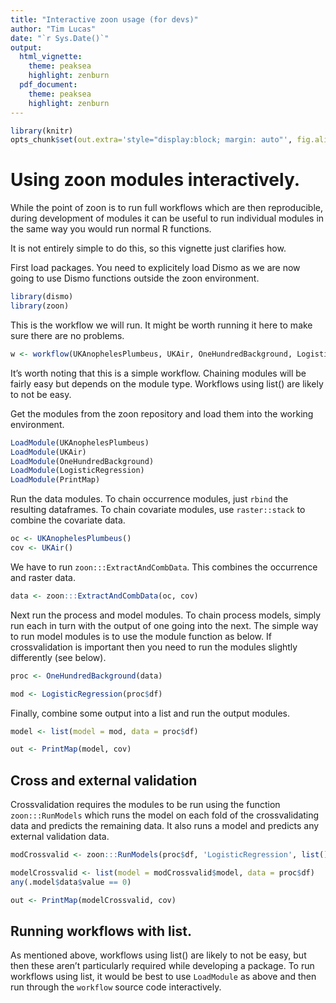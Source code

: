 ```yaml
---
title: "Interactive zoon usage (for devs)"
author: "Tim Lucas"
date: "`r Sys.Date()`"
output: 
  html_vignette:
    theme: peaksea
    highlight: zenburn
  pdf_document:
    theme: peaksea
    highlight: zenburn
---
```

<!--
%\VignetteEngine{knitr::knitr}
%\VignetteIndexEntry{Interactive zoon usage (for devs)}
-->


```r
library(knitr)
opts_chunk$set(out.extra='style="display:block; margin: auto"', fig.align="center")
```


# Using zoon modules interactively.

While the point of zoon is to run full workflows which are then reproducible, during development of modules it can be useful to run individual modules in the same way you would run normal R functions. 

It is not entirely simple to do this, so this vignette just clarifies how. 

First load packages. You need to explicitely load Dismo as we are now going to use Dismo functions outside the zoon environment.
```r
library(dismo)
library(zoon)
```

This is the workflow we will run. It might be worth running it here to make sure there are no problems. 

```r
w <- workflow(UKAnophelesPlumbeus, UKAir, OneHundredBackground, LogisticRegression, PrintMap)
```

It's worth noting that this is a simple workflow. Chaining modules will be fairly easy but depends on the module type. Workflows using list() are likely to not be easy. 

Get the modules from the zoon repository and load them into the working environment.
```r
LoadModule(UKAnophelesPlumbeus)
LoadModule(UKAir)
LoadModule(OneHundredBackground)
LoadModule(LogisticRegression)
LoadModule(PrintMap)
```
 
Run the data modules. To chain occurrence modules, just `rbind` the resulting dataframes. To chain covariate modules, use `raster::stack` to combine the covariate data.
```r
oc <- UKAnophelesPlumbeus()
cov <- UKAir()
```


We have to run `zoon:::ExtractAndCombData`. This combines the occurrence and raster data.
```r
data <- zoon:::ExtractAndCombData(oc, cov)
```

Next run the process and model modules. To chain process models, simply run each in turn with the output of one going into the next. The simple way to run model modules is to use the module function as below. If crossvalidation is important then you need to run the modules slightly differently (see below).
```r
proc <- OneHundredBackground(data)

mod <- LogisticRegression(proc$df)
```

Finally, combine some output into a list and run the output modules.
```r
model <- list(model = mod, data = proc$df)

out <- PrintMap(model, cov)
```

## Cross and external validation

Crossvalidation requires the modules to be run using the function `zoon:::RunModels` which runs the model on each fold of the crossvalidating data and predicts the remaining data. It also runs a model and predicts any external validation data.

```r
modCrossvalid <- zoon:::RunModels(proc$df, 'LogisticRegression', list(), environment())

modelCrossvalid <- list(model = modCrossvalid$model, data = proc$df)
any(.model$data$value == 0)

out <- PrintMap(modelCrossvalid, cov)
```

## Running workflows with list.

As mentioned above, workflows using list() are likely to not be easy, but then these aren't particularly required while developing a package. To run workflows using list, it would be best to use `LoadModule` as above and then run through the `workflow` source code interactively.
